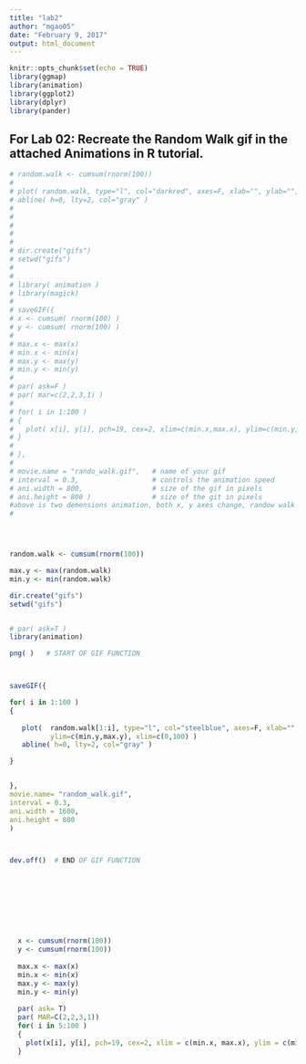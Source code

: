 ```yaml
---
title: "lab2"
author: "mgao05"
date: "February 9, 2017"
output: html_document
---
```


```r
knitr::opts_chunk$set(echo = TRUE)
library(ggmap)
library(animation)
library(ggplot2)
library(dplyr)
library(pander)
```

## For Lab 02: Recreate the Random Walk gif in the attached Animations in R tutorial.
    

```r

# random.walk <- cumsum(rnorm(100))
#   
# plot( random.walk, type="l", col="darkred", axes=F, xlab="", ylab="", main="Random Walk" )
# abline( h=0, lty=2, col="gray" )
# 
# 
# 
# 
# 
# dir.create("gifs")
# setwd("gifs")
# 
# 
# library( animation )
# library(magick)
# 
# saveGIF({
# x <- cumsum( rnorm(100) )
# y <- cumsum( rnorm(100) )
# 
# max.x <- max(x)
# min.x <- min(x)
# max.y <- max(y)
# min.y <- min(y)
# 
# par( ask=F )
# par( mar=c(2,2,3,1) )
# 
# for( i in 1:100 )
# {
#   plot( x[i], y[i], pch=19, cex=2, xlim=c(min.x,max.x), ylim=c(min.y,max.y)  )
# }
#   
# }, 
# 
# movie.name = "rando_walk.gif",   # name of your gif
# interval = 0.3,                  # controls the animation speed
# ani.width = 800,                 # size of the gif in pixels
# ani.height = 800 )               # size of the git in pixels
#above is two demensions animation, both x, y axes change, randow walk only changes randomly on y axes.See codes below.
#




random.walk <- cumsum(rnorm(100))

max.y <- max(random.walk)
min.y <- min(random.walk)

dir.create("gifs")
setwd("gifs")


# par( ask=T )
library(animation)

png( )   # START OF GIF FUNCTION



saveGIF({

for( i in 1:100 )
{
   
   plot(  random.walk[1:i], type="l", col="steelblue", axes=F, xlab="", ylab="", main="Random Walk",
          ylim=c(min.y,max.y), xlim=c(0,100) )
   abline( h=0, lty=2, col="gray" )

}


}, 
movie.name= "random_walk.gif", 
interval = 0.3,
ani.width = 1600,
ani.height = 800
)



dev.off()  # END OF GIF FUNCTION









  x <- cumsum(rnorm(100))
  y <- cumsum(rnorm(100))
  
  max.x <- max(x)
  min.x <- min(x)
  max.y <- max(y)
  min.y <- min(y)
  
  par( ask= T)
  par( MAR=C(2,2,3,1))
  for( i in 5:100 )
  {
    plot(x[i], y[i], pch=19, cex=2, xlim = c(min.x, max.x), ylim = c(min.y, max.y))
  }
  











```

